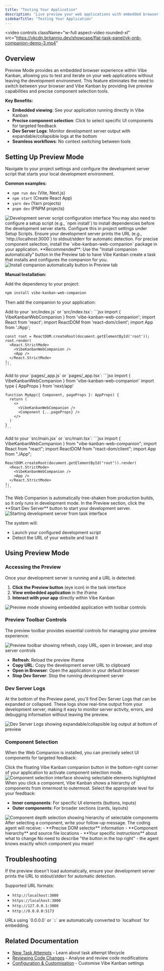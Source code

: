 ```yaml
---
title: "Testing Your Application"
description: "Live preview your web applications with embedded browser viewing and precise component selection for seamless development workflows"
sidebarTitle: "Testing Your Application"
---
```


<video
  controls
  className="w-full aspect-video rounded-xl"
  src="https://vkcdn.britannio.dev/showcase/flat-task-panel/vk-onb-companion-demo-3.mp4"
></video>

## Overview

Preview Mode provides an embedded browser experience within Vibe Kanban, allowing you to test and iterate on your web applications without leaving the development environment. This feature eliminates the need to switch between your browser and Vibe Kanban by providing live preview capabilities and precise component selection tools.

**Key Benefits:**
- **Embedded viewing**: See your application running directly in Vibe Kanban
- **Precise component selection**: Click to select specific UI components for targeted feedback
- **Dev Server Logs**: Monitor development server output with expandable/collapsible logs at the bottom
- **Seamless workflows**: No context switching between tools

## Setting Up Preview Mode

<Steps>
<Step title="Configure Development Server Script">
  Navigate to your project settings and configure the development server script that starts your local development environment.

  **Common examples:**
  - `npm run dev` (Vite, Next.js)
  - `npm start` (Create React App)
  - `yarn dev` (Yarn projects)
  - `pnpm dev` (PNPM projects)

  <Frame>
  <img src="/images/preview-mode-dev-script-config.png" alt="Development server script configuration interface" />
  </Frame>

  <Info>
  You may also need to configure a setup script (e.g., `npm install`) to install dependencies before the development server starts. Configure this in project settings under Setup Scripts.
  </Info>

  <Tip>
  Ensure your development server prints the URL (e.g., `http://localhost:3000`) to stdout/stderr for automatic detection.
  </Tip>
</Step>

<Step title="Install Web Companion">
  For precise component selection, install the `vibe-kanban-web-companion` package in your application.

  <Info>
  **Recommended**: Use the "Install companion automatically" button in the Preview tab to have Vibe Kanban create a task that installs and configures the companion for you.
  
  <Frame>
  <img src="/images/preview-mode-install-companion-button.png" alt="Install companion automatically button in Preview tab" />
  </Frame>
  </Info>

  **Manual Installation:**

  Add the dependency to your project:
  ```bash
  npm install vibe-kanban-web-companion
  ```

  Then add the companion to your application:

  <Tabs>
  <Tab title="Create React App">
    Add to your `src/index.js` or `src/index.tsx`:
    ```jsx
    import { VibeKanbanWebCompanion } from 'vibe-kanban-web-companion';
    import React from 'react';
    import ReactDOM from 'react-dom/client';
    import App from './App';

    const root = ReactDOM.createRoot(document.getElementById('root'));
    root.render(
      <React.StrictMode>
        <VibeKanbanWebCompanion />
        <App />
      </React.StrictMode>
    );
    ```
  </Tab>

  <Tab title="Next.js">
    Add to your `pages/_app.js` or `pages/_app.tsx`:
    ```jsx
    import { VibeKanbanWebCompanion } from 'vibe-kanban-web-companion'
    import type { AppProps } from 'next/app'

    function MyApp({ Component, pageProps }: AppProps) {
      return (
        <>
          <VibeKanbanWebCompanion />
          <Component {...pageProps} />
        </>
      )
    }
    ```
  </Tab>

  <Tab title="Vite">
    Add to your `src/main.jsx` or `src/main.tsx`:
    ```jsx
    import { VibeKanbanWebCompanion } from "vibe-kanban-web-companion";
    import React from "react";
    import ReactDOM from "react-dom/client";
    import App from "./App";

    ReactDOM.createRoot(document.getElementById("root")).render(
      <React.StrictMode>
        <VibeKanbanWebCompanion />
        <App />
      </React.StrictMode>
    );
    ```
  </Tab>
  </Tabs>

  <Note>
  The Web Companion is automatically tree-shaken from production builds, so it only runs in development mode.
  </Note>
</Step>

<Step title="Start Development Server">
  In the Preview section, click the **Start Dev Server** button to start your development server.

  <Frame>
  <img src="/images/preview-mode-start-dev-server.png" alt="Starting development server from task interface" />
  </Frame>

  The system will:
  - Launch your configured development script
  - Detect the URL of your website and load it
</Step>
</Steps>

## Using Preview Mode

### Accessing the Preview

Once your development server is running and a URL is detected:

1. **Click the Preview button** (eye icon) in the task interface
2. **View embedded application** in the iframe
3. **Interact with your app** directly within Vibe Kanban

<Frame>
<img src="/images/vk-preview-interface.png" alt="Preview mode showing embedded application with toolbar controls" />
</Frame>

### Preview Toolbar Controls

The preview toolbar provides essential controls for managing your preview experience:

<Frame>
<img src="/images/vk-preview-toolbar.png" alt="Preview toolbar showing refresh, copy URL, open in browser, and stop server controls" />
</Frame>

- **Refresh**: Reload the preview iframe
- **Copy URL**: Copy the development server URL to clipboard
- **Open in Browser**: Open the application in your default browser
- **Stop Dev Server**: Stop the running development server

### Dev Server Logs

At the bottom of the Preview panel, you'll find Dev Server Logs that can be expanded or collapsed. These logs show real-time output from your development server, making it easy to monitor server activity, errors, and debugging information without leaving the preview.

<Frame>
<img src="/images/vk-dev-server-logs.png" alt="Dev Server Logs showing expandable/collapsible log output at bottom of preview" />
</Frame>

### Component Selection

When the Web Companion is installed, you can precisely select UI components for targeted feedback:

<Steps>
<Step title="Activate Selection Mode">
  Click the floating Vibe Kanban companion button in the bottom-right corner of your application to activate component selection mode.

  <Frame>
  <img src="/images/vk-component-selection.png" alt="Component selection interface showing selectable elements highlighted" />
  </Frame>
</Step>

<Step title="Choose Component Depth">
  When you click a component, Vibe Kanban shows a hierarchy of components from innermost to outermost. Select the appropriate level for your feedback:

  - **Inner components**: For specific UI elements (buttons, inputs)
  - **Outer components**: For broader sections (cards, layouts)

  <Frame>
  <img src="/images/preview-mode-component-depth.png" alt="Component depth selection showing hierarchy of selectable components" />
  </Frame>
</Step>

<Step title="Provide Targeted Feedback">
  After selecting a component, write your follow-up message. The coding agent will receive:
  - **Precise DOM selector** information
  - **Component hierarchy** and source file locations
  - **Your specific instructions** about what to change

  <Check>
  No need to describe "the button in the top right" - the agent knows exactly which component you mean!
  </Check>
</Step>
</Steps>

## Troubleshooting

If the preview doesn't load automatically, ensure your development server prints the URL to stdout/stderr for automatic detection.

Supported URL formats:
- `http://localhost:3000`
- `https://localhost:3000`
- `http://127.0.0.1:3000`
- `http://0.0.0.0:5173`

<Note>
URLs using `0.0.0.0` or `::` are automatically converted to `localhost` for embedding.
</Note>

## Related Documentation

- [New Task Attempts](/core-features/new-task-attempts) - Learn about task attempt lifecycle
- [Reviewing Code Changes](/core-features/reviewing-code-changes) - Analyse and review code modifications
- [Configuration & Customisation](/configuration-customisation/global-settings) - Customise Vibe Kanban settings
